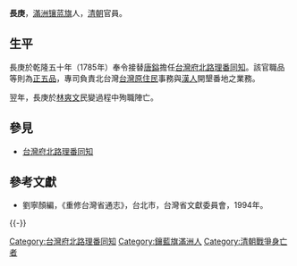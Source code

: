 '''長庚'''，[[满洲八旗|滿洲]][[镶蓝旗|镶蓝旗]]人，[[清朝|清朝]]官員。

== 生平 ==
長庚於乾隆五十年（1785年）奉令接替[[唐鎰|唐鎰]]擔任[[台灣府北路理番同知|台灣府北路理番同知]]。該官職品等則為[[正五品|正五品]]，專司負責北台灣[[台灣原住民|台灣原住民]]事務與[[漢人|漢人]]開墾番地之業務。

翌年，長庚於[[林爽文|林爽文]]民變過程中殉職陣亡。

==參見==
*[[台灣府北路理番同知|台灣府北路理番同知]]

==參考文獻==
*劉寧顏編，《重修台灣省通志》，台北市，台灣省文獻委員會，1994年。
{{-}}
{{start box}}
{{s-off}}
{{Succession box|[[唐鎰|唐鎰]]|[[王雋|王雋]]|[[臺灣府北路理番同知|臺灣府北路理番同知]]|<small>乾隆五十年（1785年）上任</small>}}
{{end box}}
[[Category:台灣府北路理番同知|Category:台灣府北路理番同知]]
[[Category:鑲藍旗滿洲人|Category:鑲藍旗滿洲人]]
[[Category:清朝戰爭身亡者|Category:清朝戰爭身亡者]]